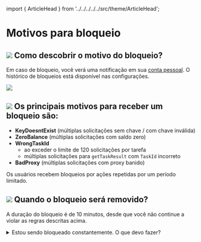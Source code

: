 ﻿import { ArticleHead } from '../../../../../src/theme/ArticleHead';

<ArticleHead slug="api/block-reason" />

# Motivos para bloqueio
## ![](./images/block-reason/Aspose.Words.bbd9194a-7e5f-4818-92e0-dfa2931e5a81.001.png) Como descobrir o motivo do bloqueio?
Em caso de bloqueio, você verá uma notificação em sua [conta pessoal](https://capmonster.cloud/Dashboard).
O histórico de bloqueios está disponível nas configurações.

![](./images/block-reason/ban-history.png) 
## ![](./images/block-reason/Aspose.Words.bbd9194a-7e5f-4818-92e0-dfa2931e5a81.003.png) Os principais motivos para receber um bloqueio são:

- **KeyDoesntExist** (múltiplas solicitações sem chave / com chave inválida)
- **ZeroBalance** (múltiplas solicitações com saldo zero)
- **WrongTaskId**
  - ao exceder o limite de 120 solicitações por tarefa
  - múltiplas solicitações para `getTaskResult` com `TaskId` incorreto
- **BadProxy** (múltiplas solicitações com proxy banido)

Os usuários recebem bloqueios por ações repetidas por um período limitado.
## ![](./images/block-reason/Aspose.Words.bbd9194a-7e5f-4818-92e0-dfa2931e5a81.004.png) Quando o bloqueio será removido?

A duração do bloqueio é de 10 minutos, desde que você não continue a violar as regras descritas acima.


<details>
  <summary>
    Estou sendo bloqueado constantemente. O que devo fazer?
  </summary>

O motivo é que seu aplicativo/script envia várias solicitações incorretas à API. 

**Eu sou um usuário**

Se você não for o desenvolvedor do aplicativo/script que envia os captchas, entre em contato com o suporte deles e explique que o serviço de reconhecimento de captcha está bloqueando você por múltiplas solicitações incorretas (leia a explicação dos motivos para receber um bloqueio).

**Eu sou um desenvolvedor**

Se você for desenvolvedor, faça alterações conforme as regras e limites:

- Certifique-se de que seu aplicativo ou script está enviando solicitações corretas à API. Verifique se todos os parâmetros estão corretos, incluindo chaves, Task IDs e outros dados necessários.

- Respeite os limites no número de solicitações por tarefa e outras restrições impostas pelo serviço de reconhecimento de captcha. Se seu aplicativo enviar muitas solicitações, isso pode levar ao bloqueio.

- Certifique-se de usar servidores proxy confiáveis para evitar bloqueios devido ao uso de proxies banidos.

Para ver exemplos de consultas válidas, consulte [Tipos de Captcha](https://docs.capmonster.cloud/docs/captchas). 

</details>


